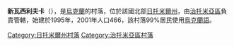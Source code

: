{{coord|50|19|3|N|28|21|45|E|scale:30000|display=title}}

'''新瓦西利夫卡'''（{{lang-uk|Нова Василівка}}），是[[烏克蘭|烏克蘭]]的村落，位於該國北部[[日托米爾州|日托米爾州]]，由[[治托米亞區|治托米亞區]]負責管轄，始建於1995年，2001年人口466，該村落99%居民使用[[烏克蘭語|烏克蘭語]]。

{{DEFAULTSORT:Нова Василівка}}
[[Category:日托米爾州村落|Category:日托米爾州村落]]
[[Category:治托米亞區村落|Category:治托米亞區村落]]


{{Zhytomyr-geo-stub}}